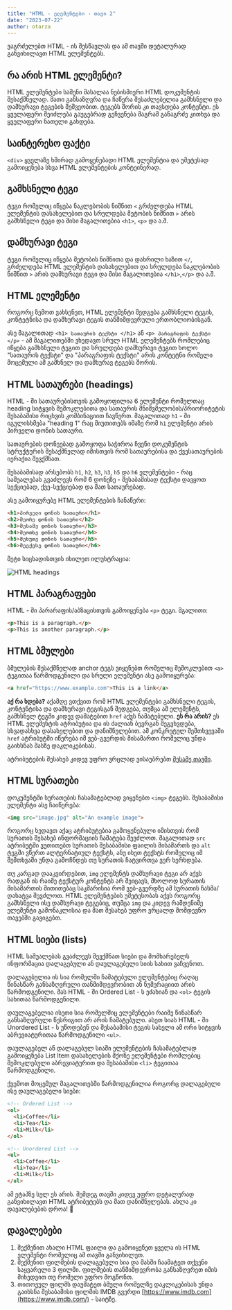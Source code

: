 ```yaml
---
title: "HTML - ელემენტები - თავი 2"
date: "2023-07-22"
author: otarza
---
```


ვაგრძელებთ HTML - ის შესწავლას და ამ თავში დეტალურად განვიხილავთ HTML ელემენტებს. 

## რა არის HTML ელემენტი?

HTML ელემენტები საშენი მასალაა ნებისმიერი HTML დოკუმენტის შესაქმნელად. მათი განსაზღვრა და ჩაწერა შესაძლებელია გამხსნელი და დამხურავი ტეგების მეშვეობით. ტეგებს შორის კი თავსდება კონტენტი. ეს ყველაფერი შეიძლება გაუგებრად გეჩვენება მაგრამ განაგრძე კითხვა და ყველაფერი ნათელი გახდება.

## საინტერესო ფაქტი
`<div>` ყველაზე ხშირად გამოყენებადი HTML ელემენტია და უმეტესად გამოიყენება სხვა HTML ელემენტების კონტეინერად. 

## გამხსნელი ტეგი
ტეგი რომელიც იწყება ნაკლებობის ნიშნით `<` გრძელდება HTML ელემენტის დასახელებით და სრულდება მეტობის ნიშნით `>` არის გამხსნელი ტეგი და მისი მაგალითებია `<h1>`, `<p>` და ა.შ. 

## დამხურავი ტეგი
ტეგი რომელიც იწყება მეტობის ნიშნითა და დახრილი ხაზით `</`, გრძელდება HTML ელემენტის დასახელებით და სრულდება ნაკლებობის ნიშნით `>` არის დამხურავი ტეგი და მისი მაგალითებია `</h1>`,`</p>` და ა.შ.

## HTML ელემენტი
როგორც ზემოთ ვახსენეთ, HTML ელემენტი შედგება გამხსნელი ტეგის, კონტეტნისა და დამხურავი ტეგის თანმიმდევრული ერთობლიობისგან. 

ასე მაგალითად `<h1> სათაურის ტექსტი </h1>` ან `<p> პარაგრაფის ტექსტი </p>` - ამ მაგალითებში ვხედავთ სრულ HTML ელემენტებს რომლებიც იწყება გამხსნელი ტეგით და სრულდება დამხურავი ტეგით ხოლო "სათაურის ტექსტი" და "პარაგრაფის ტექსტი"  არის კონტეტნი რომელი მოცემული ამ გამხნელ და დამხურავ ტეგებს შორის.

## HTML სათაურები (headings)
HTML - ში სათაურებისთვის გამოყოფილია 6 ელემენტი რომელთაც heading სიტყვის შემოკლებითა და სათაურის მნიშვმელობის/პრიორიტეტის შესაბამისი რიცხვის კომბინაციით ჩავწერთ. მაგალითად `h1` - ში იგულისხმება "heading 1" რაც მიუთითებს იმაზე რომ `h1` ელემენტი არის პირველი დონის სათაური. 

სათაურების დონეებად გამოყოფა საჭიროა ჩვენი დოკუმენტის სტრუქტურის შესაქმნელად იმისთვის რომ სათაურებისა და ქვესათაურების იერაქია შევქმნათ.

შესაბამისად არსებობს `h1`, `h2`, `h3`, `h3`, `h5` და `h6` ელემენტები - რაც საშუალებას გვაძლევს რომ 6 დონეზე - შესაბამისად ტექსტი დავყოთ სექციებად, ქვე-სექციებად და მათ სათაურებად. 

ასე გამოიყურებე HTML ელემენტების ჩანაწერი:

```html
<h1>პირველი დონის სათაური</h1>
<h2>მეორე დონის სათაური</h2>
<h3>მესამე დონის სათაური</h3>
<h4>მეოთხე დონის სათაური</h4>
<h5>მეხუთე დონის სათაური</h5>
<h6>მეექვსე დონის სათაური</h6>
```

მეტი სიცხადისთვის იხილეთ ილუსტრაცია:

![HTML headings](/courses/html/headings.png)

## HTML პარაგრაფები
HTML - ში პარარაფის/აბზაცისთვის გამოიყენება `<p>` ტეგი. 
მგალითი:
```html
<p>This is a paragraph.</p>
<p>This is another paragraph.</p>
```

## HTML ბმულები
ბმულების შესაქმნელად anchor ტეგს ვიყენებთ რომელიც შემოკლებით `<a>` ტეგითაა წარმოდგენილი და სრული ელემენტი ასე გამოიყურება:

```html
<a href="https://www.example.com">This is a link</a>
```

**აქ რა ხდება?** აქამდე ვთქვით რომ HTML ელემენტები გამხსნელი ტეგის, კონტენტისა და დამხურავი ტეგისგან შედგება, თუმცა ამ ელემენტს, გამხსნელ ტეგში კიდევ დამატებით `href` აქვს ჩამატებული. 
**ეს რა არის?** ეს HTML ელემენტის ატრიბუტია და ის ძალიან ბევრგან შეგვხვდება, სხვადასხვა დასახელებით და დანიშნულებით. ამ კონკრეტულ შემთხვევაში `href` ატრიბუტში იწერება იმ ვებ-გვერდის მისამართი რომელიც უნდა გაიხსნას მასზე დაკლიკებისას. 

ატრიბუტების შესახებ კიდევ უფრო ვრცლად ვისაუბრებთ [მესამე თავში](/courses/html/3-atributebi).

## HTML სურათები
დოკუმენტში სურათების ჩასამატებლად ვიყენებთ `<img>` ტეგებს. შესაბამისი ელემენტი ასე ჩაიწერება:

```html
<img src="image.jpg" alt="An example image">
```
როგორც ხედავთ აქაც ატრიბუტებია გამოყენებული იმისთვის რომ სურათის შესახებ ინფორმაციის ჩამატება შევძლოთ. მაგალითად `src` ატრიბუტში ვუთითებთ სურათის შესაბამისი ფაილის მისამართს და `alt` ტეგში ვწერთ ალტერნატიულ ტექსტს, ანუ ისეთ ტექსტს რომელიც იმ შემთხვაში უნდა გამოჩნდეს თუ სურათის ჩატვირთვა ვერ ხერხდება.

თუ კარგად დააკვირდებით, `img` ელემენტს დამხურავი ტეგი არ აქვს რადგან ის რაიმე ტექსტურ კონტენტს არ შეიცავს, მხოლოდ სურათის მისამართის მითითებაც საკმარისია რომ ვებ-გვერდზე ამ სურათის ჩასმა/დახატვა შევძლოთ. HTML ელემენტების უმეტესობას აქვს როგორც გამხსნელი ისე დამხურავი ტეგებიც, თუმცა `img` და კიდევ რამდენიმე ელემენტი გამონაკლისია და მათ შესახებ უფრო ვრცალდ მომდევნო თავებში გავიგებთ. 


## HTML სიები (lists)
HTML საშუალებას გვაძლევს შევქმნათ სიები და მომხარებელს ინფორმაცია დალაგებული ან დაულაგებელი სიის სახით ვაჩვენოთ. 

დალაგებულია ის სია რომელში ჩამატებული ელემენტებიც რაღაც წინასწარ განსაზღვრული თანმიმდევრობით ან ნუმერაციით არის წარმოდგენილი. მას HTML - ში Ordered List - ს ეძახიან და `<ol>` ტეგის სახითაა წარმოდგენილი. 

დაულაგებელია ისეთი სია რომელშიც ელემენტები რაიმე წინასწარ განსაზღვრული წესრიგით არ არის ჩამატებული. ასეთ სიას HTML - ში Unordered List - ს უწოდებენ და შესაბამისი ტეგის სახელი ამ ორი სიტყვის აბრევიატურითაა წარმოდგენილი `<ul>`.

დაულაგებელ ან დალაგებულ სიაში ელემენტების ჩასამატებლად გამოიყენება List Item დასახელების მქონე ელემენტები რომლებიც შემოკლებული აბრევიატურით და შესაბამისი `<li>` ტეგითაა წარმოდგენილი.

ქვემოთ მოცემულ მაგალითებში წარმოდგენილია როგორც დალაგებული ისე დაულაგებელი სიები:

```html
<!-- Ordered List -->
<ol>
  <li>Coffee</li>
  <li>Tea</li>
  <li>Milk</li>
</ol>

<!-- Unordered List -->
<ul>
  <li>Coffee</li>
  <li>Tea</li>
  <li>Milk</li>
</ul>
```

ამ ეტაპზე სულ ეს არის. შემდეგ თავში კიდევ უფრო დეტალურად განვიხილავთ HTML ატრიბუტებს და მათ დანიშნულებას. ახლა კი დავალებების დროა! 💪

## დავალებები
1. შექმენით ახალი HTML ფაილი და გამოიყენეთ ყველა ის HTML ელემენტი რომელიც ამ თავში განვიხილეთ.
1. შექმენით ფილმების დალაგებული სია და მასში ჩაამატეთ თქვენი საყვარელი 3 ფილმი. ფილმების თანმიმდევრობა განსაზღვრეთ იმის მიხედვით თუ რომელი უფრო მოგწონთ. 
1. თითოეულ ფილმს დაუმატეთ ბმული რომელზე დაკლიკებისას უნდა გაიხსნა შესაბამისი ფილმის IMDB გვერდი [https://www.imdb.com](https://www.imdb.com/) - საიტზე.
